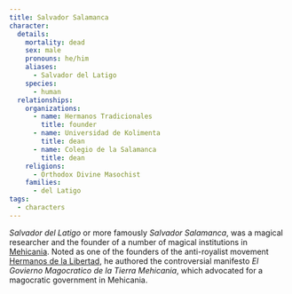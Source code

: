 ```yaml
---
title: Salvador Salamanca
character:
  details:
    mortality: dead
    sex: male
    pronouns: he/him
    aliases:
      - Salvador del Latigo
    species:
      - human
  relationships:
    organizations:
      - name: Hermanos Tradicionales
        title: founder 
      - name: Universidad de Kolimenta
        title: dean
      - name: Colegio de la Salamanca
        title: dean
    religions:
      - Orthodox Divine Masochist
    families:
      - del Latigo
tags:
  - characters
---
```


<Stub />

_Salvador del Latigo_ or more famously _Salvador Salamanca_, was a magical
researcher and the founder of a number of magical institutions in
[Mehicania](/world/locations/mehicania/). Noted as one of the founders of the
anti-royalist movement
[Hermanos de la Libertad](/world/organizations/hermanos-de-la-libertad/), he
authored the controversial manifesto _El Govierno Magocratico de la Tierra
Mehicania_, which advocated for a magocratic government in Mehicania.
